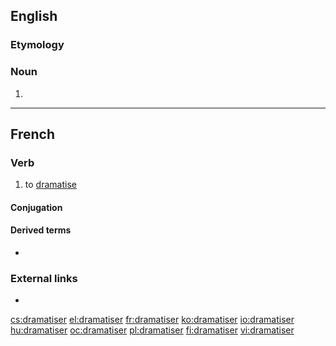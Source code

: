 ==English==

===Etymology===
{{suffix|en|dramatise|er|id2=agent noun}}

===Noun===
{{en-noun}}

# {{alt form|dramatizer|lang=en}}

----

==French==

===Verb===
{{fr-verb}}

# to [[dramatise]]

====Conjugation====
{{fr-conj-auto}}

====Derived terms====
* {{l|fr|dramatisation}}

===External links===
* {{R:TLFi}}

[[cs:dramatiser]]
[[el:dramatiser]]
[[fr:dramatiser]]
[[ko:dramatiser]]
[[io:dramatiser]]
[[hu:dramatiser]]
[[oc:dramatiser]]
[[pl:dramatiser]]
[[fi:dramatiser]]
[[vi:dramatiser]]